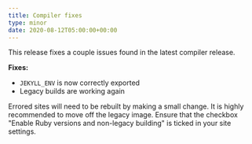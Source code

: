 ```yaml
---
title: Compiler fixes
type: minor
date: 2020-08-12T05:00:00+00:00
---
```


This release fixes a couple issues found in the latest compiler release.

**Fixes:**

* `JEKYLL_ENV` is now correctly exported
* Legacy builds are working again

Errored sites will need to be rebuilt by making a small change. It is highly recommended to move off the legacy image. Ensure that the checkbox "Enable Ruby versions and non-legacy building" is ticked in your site settings.